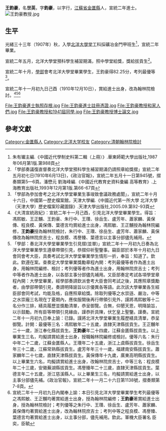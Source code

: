 {{Otheruses|other=名为王世英的其他人物|王世英}}

'''王鈞豪'''{{BD|1888年|1月10日|1967年|5月10日|catIdx=W王}}，名'''世英'''，字'''鈞豪'''，以字行，[[江蘇省|江蘇省]][[金匱縣|金匱縣]]人，宣統二年進士。
[[File:王鈞豪教授.jpg|thumb]]

== 生平 ==
光緒三十三年（1907年）秋，入學[[北洋大學堂|北洋大學堂]]工科採礦冶金門甲班生<ref>朱有瓛主編.《中國近代學制史料第二輯（上冊）》.華東師範大學出版社,1987年06月第1版.第988頁</ref>，宣統二年畢業。

宣統二年五月，北洋大學堂預科學生補習期滿，照中學堂給獎，獎給拔貢生<ref>「學部奏議復直督奏北洋大學堂預科學生補習期滿仍請照章給獎摺」宣統二年五月初七日(1910年6月13日)，《政治官報》，宣統二年五月十一日第945號，摺奏類第5—6頁。潘懋元 劉海峰編.《中國近代教育史資料彙編 高等教育》.上海教育出版社,1993年12月第1版.第66-67頁</ref>。

宣統二年十月，[[學部|學部]]會考北洋大學堂畢業學生，王鈞豪得82.25分，考列最優等<ref>「學部為參加會考之北洋大學堂畢業生事竣致會議政務處聞」，宣統二年十月十六日，中國第一歷史檔案館，天津大學編.《中國近代第一所大學 北洋大學（天津大學）歷史檔案珍藏圖錄》.天津大學出版社,2005.09.第92-93頁</ref>。

宣統二年十一月初九日己酉（1910年12月10日），賞給進士出身，改為翰林院檢討。<ref>《大清宣統政紀》：宣統二年十一月己酉，引見北洋大學堂畢業學生。得旨：馮熙敏、王正黼、王鈞豪、朱行中、王瓚、徐岳生、盧芳年、蕭家麟、黃保傳、程良模、黃保傳、葉德言均賞給進士出身，馮熙敏、王正黼授為翰林院編修，'''王鈞豪'''授為翰林院檢討，朱行中、王瓚、徐岳生、盧芳年、蕭家麟、黃保傳改為翰林院庶吉士，程良模、馮譽臻、葉德言以主事分部儘先補用。</ref><ref>「學部：奏北洋大學堂畢業學生引見摺(並單)」宣統二年十一月初九日奏為北洋大學堂畢業學生遵章帶領引見，恭摺仰祈聖鑒事。竊臣部於本年十月初九日會同會考大臣，具奏考試北洋大學堂畢業學生情形一折，奉旨：知道了。欽此。欽遵在案。查奏定大學堂畢業獎勵章程內開：考列最優等者作為進土出身，用翰林院編修、檢討；考列優等者作為進士出身，用翰林院庶吉士；考列中等者作為進士出身，以各部主事分部儘先補用。又臣部奏定考試各項學堂章程內開：大學堂畢業，經學部奏請欽派會考大臣會同考試之後，其應照章獎勵者，由學部帶領引見，奏請明降諭旨以示優異各等語。此次該大學畢業各生經臣部會同考試，均能及格，自應照章給獎。除取列優等之水崇遜、嚴治，中等之水崇龐三名現在丁憂期內，應俟服闋後再行帶領引見外，謹將馮熙敏等十二名分作三排，繕具履歷並獎勵清單，恭呈御覽。合無，仰懇天恩，明降諭旨，以示鼓勵。所有臣等帶領引見緣由，謹恭折具陳，伏乞皇上聖鑒。謹奏。宣統二年十一月初九日奉上諭：已錄。謹將北洋大學堂畢業生履歷繕具清單，恭呈御覽。計開：最優等三名：馮熙敏年二十五歲，直隸天津縣拔貢生。王正黼年二十一歲，浙江奉化縣拔貢生。'''王鈞豪'''年二十四歲，江蘇金匱縣拔貢生。以上畢業生三名，均擬請賞給進士出身，授職翰林院編修或檢討。優等六名：朱行中年二十二歲，江蘇金匱縣人。王瓚年二十五歲，浙江上虞縣拔貢生。徐岳生年三十二歲，江蘇常熟縣拔貢生。盧芳年年三十一歲，福建南安縣拔貢生。蕭家麟年二十七歲，直隸天津縣拔貢生。黃保傳年十九歲，廣東高明縣拔貢生。以上畢業生六名，均擬請賞給進士出身，改翰林院庶吉士，中等三名：程良模年二十三歲，安徽蕪湖縣拔貢生。馮譽臻年二十三歲，直隸天津縣拔貢生。葉德言年二十五歲，浙江慈溪縣人。以上畢業生三名，均擬請賞給進士出身，以主事分部儘先補。《政治官報》，宣統二年十一月二十六日第1138號，摺奏類第7-8頁。</ref><ref>宣統二年十一月初九日內閣奉上諭：本日引見北洋大學堂畢業學生考列最優等之馮熙敏、王正黼均著賞給進士出身，授為翰林院編修；'''王鈞豪'''著賞給進士出身，授為翰林院檢討；考列優等之朱行中、王瓚、徐岳生、盧芳年、蕭家麟、黃保傳均著賞給進士出身，改為翰林院庶吉士；考列中等之程良模、馮譽臻、葉德言均著賞給進士出身，以主事分部，儘先補用。欽此。軍機大臣署名 臣奕，臣毓</ref>

<gallery>
File:王鈞豪進士執照存根.jpg
File:王鈞豪進士註冊憑證.jpg
File:王鈞豪教授和家人們.jpg
File:王鈞豪教授和1941屆同學.jpg
File:王鈞豪教授博士論文.jpg
</gallery>

==參考文獻==
{{Reflist|1}}

{{宣統二年游學畢業進士}}

{{Authority control}}

{{DEFAULTSORT:W王}}
[[Category:金匱縣人|Category:金匱縣人]]
[[Category:北洋大学校友|Category:北洋大学校友]]
[[Category:清朝翰林院檢討|Category:清朝翰林院檢討]]